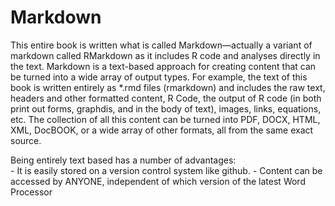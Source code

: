# Markdown

This entire book is written what is called Markdown---actually a variant of markdown called RMarkdown as it includes R code and analyses directly in the text.  Markdown is a text-based approach for creating content that can be turned into a wide array of output types.  For example, the text of this book is written entirely as *.rmd files (rmarkdown) and includes the raw text, headers and other formatted content, R Code, the output of R code (in both print out forms, graphdis, and in the body of text), images, links, equations, etc.  The collection of all this content can be turned into PDF, DOCX, HTML, XML, DocBOOK, or a wide array of other formats, all from the same exact source.  

Being entirely text based has a number of advantages:  
- It is easily stored on a version control system like github.
- Content can be accessed by ANYONE, independent of which version of the latest Word Processor 
